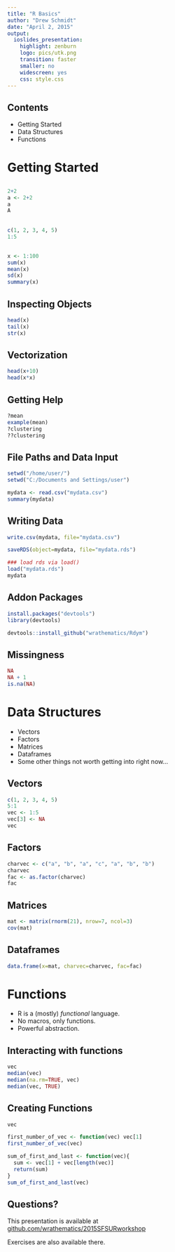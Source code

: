 ```yaml
---
title: "R Basics"
author: "Drew Schmidt"
date: "April 2, 2015"
output:
  ioslides_presentation:
    highlight: zenburn
    logo: pics/utk.png
    transition: faster
    smaller: no
    widescreen: yes
    css: style.css
---
```


## Contents

* Getting Started
* Data Structures
* Functions


# Getting Started

## 
```r
2+2
a <- 2+2
a
A
```

##
```r
c(1, 2, 3, 4, 5)
1:5
```

## 
```r
x <- 1:100
sum(x)
mean(x)
sd(x)
summary(x)
```

## Inspecting Objects
```r
head(x)
tail(x)
str(x)
```

## Vectorization
```r
head(x+10)
head(x*x)
```

## Getting Help
```r
?mean
example(mean)
?clustering
??clustering
```

## File Paths and Data Input
```r
setwd("/home/user/")
setwd("C:/Documents and Settings/user")

mydata <- read.csv("mydata.csv")
summary(mydata)
```

## Writing Data
```r
write.csv(mydata, file="mydata.csv")

saveRDS(object=mydata, file="mydata.rds")

### load rds via load()
load("mydata.rds")
mydata
```

## Addon Packages
```r
install.packages("devtools")
library(devtools)

devtools::install_github("wrathematics/Rdym")
```

## Missingness
```r
NA
NA + 1
is.na(NA)
```


# Data Structures

* Vectors
* Factors
* Matrices
* Dataframes
* Some other things not worth getting into right now...

## Vectors
```r
c(1, 2, 3, 4, 5)
5:1
vec <- 1:5
vec[3] <- NA
vec
```

## Factors
```r
charvec <- c("a", "b", "a", "c", "a", "b", "b")
charvec
fac <- as.factor(charvec)
fac
```

## Matrices
```r
mat <- matrix(rnorm(21), nrow=7, ncol=3)
cov(mat)
```

## Dataframes
```r
data.frame(x=mat, charvec=charvec, fac=fac)
```


# Functions

* R is a (mostly) *functional* language.
* No macros, only functions.
* Powerful abstraction.

## Interacting with functions
```r
vec
median(vec)
median(na.rm=TRUE, vec)
median(vec, TRUE)
```

## Creating Functions
```r
vec

first_number_of_vec <- function(vec) vec[1]
first_number_of_vec(vec)

sum_of_first_and_last <- function(vec){
  sum <- vec[1] + vec[length(vec)]
  return(sum)
}
sum_of_first_and_last(vec)
```



## Questions?

This presentation is available at [github.com/wrathematics/2015SFSURworkshop](https://github.com/wrathematics/2015SFSURworkshop)

Exercises are also available there.